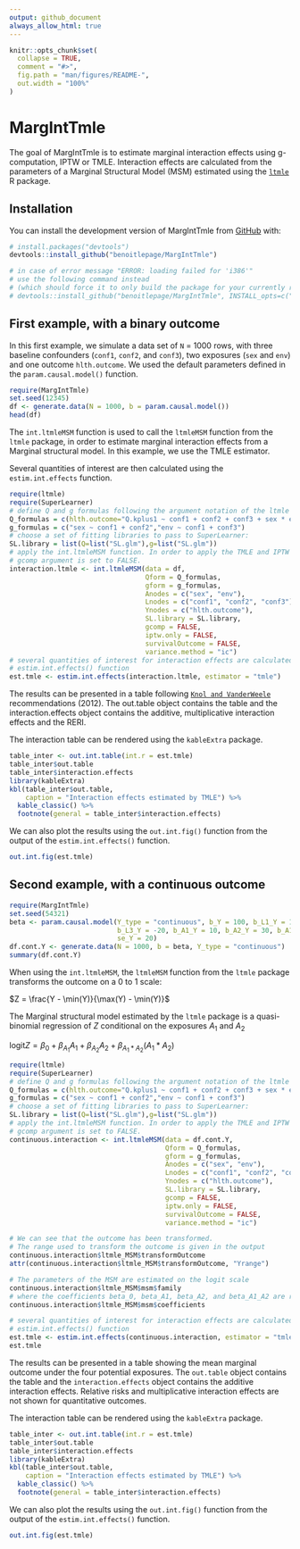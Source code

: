 ```yaml
---
output: github_document
always_allow_html: true
---
```


<!-- README.md is generated from README.Rmd. Please edit that file -->

```r
knitr::opts_chunk$set(
  collapse = TRUE,
  comment = "#>",
  fig.path = "man/figures/README-",
  out.width = "100%"
)
```

# MargIntTmle

<!-- badges: start -->
<!-- badges: end -->

The goal of MargIntTmle is to estimate marginal interaction effects using g-computation, IPTW or TMLE. Interaction effects are calculated from the parameters of a Marginal Structural Model (MSM) estimated using the [`ltmle`](https://github.com/joshuaschwab/ltmle) R package.

## Installation

You can install the development version of MargIntTmle from [GitHub](https://github.com/) with:

``` r
# install.packages("devtools")
devtools::install_github("benoitlepage/MargIntTmle")

# in case of error message "ERROR: loading failed for 'i386'"
# use the following command instead
# (which should force it to only build the package for your currently running R version.):
# devtools::install_github("benoitlepage/MargIntTmle", INSTALL_opts=c("--no-multiarch"))
```

## First example, with a binary outcome

In this first example, we simulate a data set of `N` = 1000 rows, with three baseline confounders (`conf1`, `conf2`, and `conf3`), two exposures (`sex` and `env`) and one outcome `hlth.outcome`. We used the default parameters defined in the `param.causal.model()` function.

```r
require(MargIntTmle)
set.seed(12345)
df <- generate.data(N = 1000, b = param.causal.model())
head(df)
```

The `int.ltmleMSM` function is used to call the `ltmleMSM` function from the `ltmle` package, in order to estimate marginal interaction effects from a Marginal structural model. In this example, we use the TMLE estimator.

Several quantities of interest are then calculated using the `estim.int.effects` function.

```r
require(ltmle)
require(SuperLearner)
# define Q and g formulas following the argument notation of the ltmle package:
Q_formulas = c(hlth.outcome="Q.kplus1 ~ conf1 + conf2 + conf3 + sex * env")
g_formulas = c("sex ~ conf1 + conf2","env ~ conf1 + conf3")
# choose a set of fitting libraries to pass to SuperLearner:
SL.library = list(Q=list("SL.glm"),g=list("SL.glm"))
# apply the int.ltmleMSM function. In order to apply the TMLE and IPTW estimators, 
# gcomp argument is set to FALSE.
interaction.ltmle <- int.ltmleMSM(data = df,
                                  Qform = Q_formulas,
                                  gform = g_formulas,
                                  Anodes = c("sex", "env"),
                                  Lnodes = c("conf1", "conf2", "conf3"),
                                  Ynodes = c("hlth.outcome"),
                                  SL.library = SL.library,
                                  gcomp = FALSE,
                                  iptw.only = FALSE,
                                  survivalOutcome = FALSE,
                                  variance.method = "ic")
# several quantities of interest for interaction effects are calculated using the 
# estim.int.effects() function
est.tmle <- estim.int.effects(interaction.ltmle, estimator = "tmle")
```

The results can be presented in a table following [`Knol and VanderWeele`](https://doi-org.proxy.insermbiblio.inist.fr/10.1093/ije/dyr218) recommendations (2012). The out.table object contains the table and the interaction.effects object contains the additive, multiplicative interaction effects and the RERI.

The interaction table can be rendered using the `kableExtra` package.
```r
table_inter <- out.int.table(int.r = est.tmle)
table_inter$out.table
table_inter$interaction.effects
library(kableExtra)
kbl(table_inter$out.table,
    caption = "Interaction effects estimated by TMLE") %>%
  kable_classic() %>%
  footnote(general = table_inter$interaction.effects)
```

We can also plot the results using the `out.int.fig()` function from the output of the `estim.int.effects()` function.

```r
out.int.fig(est.tmle)
```


## Second example, with a continuous outcome
```r
require(MargIntTmle)
set.seed(54321)
beta <- param.causal.model(Y_type = "continuous", b_Y = 100, b_L1_Y = 10, b_L2_Y = 30,
                           b_L3_Y = -20, b_A1_Y = 10, b_A2_Y = 30, b_A1A2_Y = 20,
                           se_Y = 20)
df.cont.Y <- generate.data(N = 1000, b = beta, Y_type = "continuous")
summary(df.cont.Y)
```

When using the `int.ltmleMSM`, the `ltmleMSM` function from the `ltmle` package transforms the outcome on a 0 to 1 scale: 

$Z = \frac{Y - \min(Y)}{\max(Y) - \min(Y)}$

The Marginal structural model estimated by the `ltmle` package is a quasi-binomial regression of $Z$ conditional on the exposures $A_1$ and $A_2$

$\text{logit} Z = \beta_0 + \beta_{A_1} A_1 + \beta_{A_2} A_2 + \beta_{A_1 \ast A_2} (A_1 \ast A_2)$


```r
require(ltmle)
require(SuperLearner)
# define Q and g formulas following the argument notation of the ltmle package:
Q_formulas = c(hlth.outcome="Q.kplus1 ~ conf1 + conf2 + conf3 + sex * env")
g_formulas = c("sex ~ conf1 + conf2","env ~ conf1 + conf3")
# choose a set of fitting libraries to pass to SuperLearner:
SL.library = list(Q=list("SL.glm"),g=list("SL.glm"))
# apply the int.ltmleMSM function. In order to apply the TMLE and IPTW estimators, 
# gcomp argument is set to FALSE.
continuous.interaction <- int.ltmleMSM(data = df.cont.Y,
                                       Qform = Q_formulas,
                                       gform = g_formulas,
                                       Anodes = c("sex", "env"),
                                       Lnodes = c("conf1", "conf2", "conf3"),
                                       Ynodes = c("hlth.outcome"),
                                       SL.library = SL.library,
                                       gcomp = FALSE,
                                       iptw.only = FALSE,
                                       survivalOutcome = FALSE,
                                       variance.method = "ic")

# We can see that the outcome has been transformed. 
# The range used to transform the outcome is given in the output
continuous.interaction$ltmle_MSM$transformOutcome
attr(continuous.interaction$ltmle_MSM$transformOutcome, "Yrange")

# The parameters of the MSM are estimated on the logit scale
continuous.interaction$ltmle_MSM$msm$family
# where the coefficients beta_0, beta_A1, beta_A2, and beta_A1_A2 are respectively
continuous.interaction$ltmle_MSM$msm$coefficients

# several quantities of interest for interaction effects are calculated using the 
# estim.int.effects() function
est.tmle <- estim.int.effects(continuous.interaction, estimator = "tmle")
est.tmle
```

The results can be presented in a table showing the mean marginal outcome under the four potential exposures. The `out.table` object contains the table and the `interaction.effects` object contains the additive interaction effects. Relative risks and multiplicative interaction effects are not shown for quantitative outcomes.

The interaction table can be rendered using the `kableExtra` package.
```r
table_inter <- out.int.table(int.r = est.tmle)
table_inter$out.table
table_inter$interaction.effects
library(kableExtra)
kbl(table_inter$out.table,
    caption = "Interaction effects estimated by TMLE") %>%
  kable_classic() %>%
  footnote(general = table_inter$interaction.effects)
```

We can also plot the results using the `out.int.fig()` function from the output of the `estim.int.effects()` function.

```r
out.int.fig(est.tmle)
```

